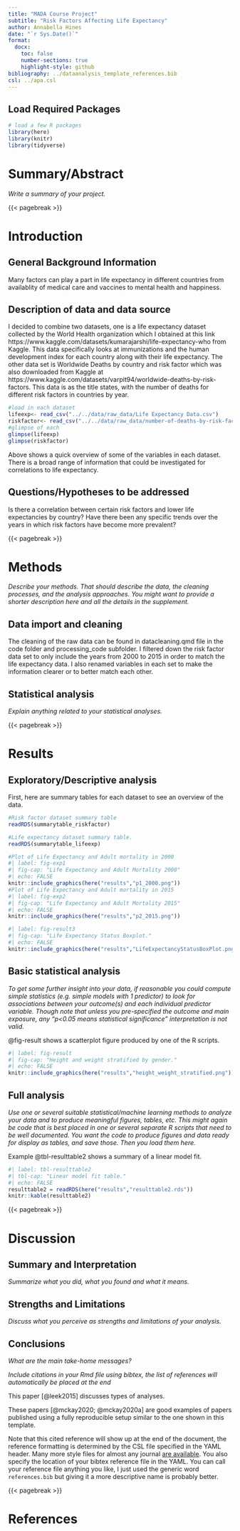 ```yaml
---
title: "MADA Course Project"
subtitle: "Risk Factors Affecting Life Expectancy"
author: Annabella Hines
date: "`r Sys.Date()`"
format:
  docx:
    toc: false
    number-sections: true
    highlight-style: github
bibliography: ../dataanalysis_template_references.bib
csl: ../apa.csl
---
```


## Load Required Packages

```r
# load a few R packages
library(here)
library(knitr)
library(tidyverse)
```



# Summary/Abstract
_Write a summary of your project._


{{< pagebreak >}}


# Introduction 

## General Background Information

Many factors can play a part in life expectancy in different countries from availablity of medical care and vaccines to mental health and happiness.

## Description of data and data source
I decided to combine two datasets, one is a life expectancy dataset collected by the World Health organization which I obtained at this link https://www.kaggle.com/datasets/kumarajarshi/life-expectancy-who from Kaggle. This data specifically looks at immunizations and the human development index for each country along with their life expectancy. The other data set is Worldwide Deaths by country and risk factor which was also downloaded from Kaggle at https://www.kaggle.com/datasets/varpit94/worldwide-deaths-by-risk-factors. This data is as the title states, with the number of deaths for different risk factors in countries by year.
```r
#load in each dataset
lifeexp<- read_csv("../../data/raw_data/Life Expectancy Data.csv")
riskfactor<- read_csv("../../data/raw_data/number-of-deaths-by-risk-factor.csv")
#glimpse of each
glimpse(lifeexp)
glimpse(riskfactor)
```
Above shows a quick overview of some of the variables in each dataset. There is a broad range of information that could be investigated for correlations to life expectancy.


## Questions/Hypotheses to be addressed
Is there a correlation between certain risk factors and lower life expectancies by country? Have there been any specific trends over the years in which risk factors have become more prevalent? 


{{< pagebreak >}}


# Methods 

_Describe your methods. That should describe the data, the cleaning processes, and the analysis approaches. You might want to provide a shorter description here and all the details in the supplement._



## Data import and cleaning

The cleaning of the raw data can be found in datacleaning.qmd file in the code folder and processing_code subfolder. I filtered down the risk factor data set to only include the years from 2000 to 2015 in order to match the life expectancy data. I also renamed variables in each set to make the information clearer or to better match each other.

## Statistical analysis
_Explain anything related to your statistical analyses._


{{< pagebreak >}}


# Results

## Exploratory/Descriptive analysis

First, here are summary tables for each dataset to see an overview of the data.

```r
#Risk factor dataset summary table
readRDS(summarytable_riskfactor)
```
```r
#Life expectancy dataset summary table.
readRDS(summarytable_lifeexp)
```



```r
#Plot of Life Expectancy and Adult mortality in 2000
#| label: fig-exp1
#| fig-cap: "Life Expectancy and Adult Mortality 2000"
#| echo: FALSE
knitr::include_graphics(here("results","p1_2000.png"))
#Plot of Life Expectancy and Adult mortality in 2015
#| label: fig-exp2
#| fig-cap: "Life Expectancy and Adult Mortality 2015"
#| echo: FALSE
knitr::include_graphics(here("results","p2_2015.png"))
```


```r
#| label: fig-result3
#| fig-cap: "Life Expectancy Status Boxplot."
#| echo: FALSE
knitr::include_graphics(here("results","LifeExpectancyStatusBoxPlot.png"))
```




## Basic statistical analysis

_To get some further insight into your data, if reasonable you could compute simple statistics (e.g. simple models with 1 predictor) to look for associations between your outcome(s) and each individual predictor variable. Though note that unless you pre-specified the outcome and main exposure, any "p<0.05 means statistical significance" interpretation is not valid._


@fig-result shows a scatterplot figure produced by one of the R scripts.

```r
#| label: fig-result
#| fig-cap: "Height and weight stratified by gender."
#| echo: FALSE
knitr::include_graphics(here("results","height_weight_stratified.png"))
```


## Full analysis

_Use one or several suitable statistical/machine learning methods to analyze your data and to produce meaningful figures, tables, etc. This might again be code that is best placed in one or several separate R scripts that need to be well documented. You want the code to produce figures and data ready for display as tables, and save those. Then you load them here._

Example @tbl-resulttable2 shows a summary of a linear model fit.

```r
#| label: tbl-resulttable2
#| tbl-cap: "Linear model fit table."
#| echo: FALSE
resulttable2 = readRDS(here("results","resulttable2.rds"))
knitr::kable(resulttable2)
```


{{< pagebreak >}}


# Discussion

## Summary and Interpretation
_Summarize what you did, what you found and what it means._

## Strengths and Limitations
_Discuss what you perceive as strengths and limitations of your analysis._

## Conclusions
_What are the main take-home messages?_

_Include citations in your Rmd file using bibtex, the list of references will automatically be placed at the end_

This paper [@leek2015] discusses types of analyses. 

These papers [@mckay2020; @mckay2020a] are good examples of papers published using a fully reproducible setup similar to the one shown in this template. 

Note that this cited reference will show up at the end of the document, the reference formatting is determined by the CSL file specified in the YAML header. Many more style files for almost any journal [are available](https://www.zotero.org/styles). You also specify the location of your bibtex reference file in the YAML. You can call your reference file anything you like, I just used the generic word `references.bib` but giving it a more descriptive name is probably better.


{{< pagebreak >}}

# References



